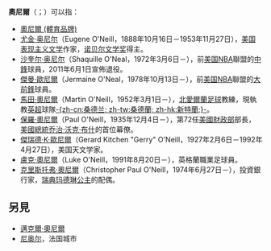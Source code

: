 {{noteTA
|G1=NBA}}
'''奧尼爾'''（{{lang-ga|'''Ó Néill'''}}；{{lang-en|'''O'Neill'''、'''O'Neil''' 或 '''O'Neal'''}}）可以指：
* [[奧尼爾_(體育品牌)|奧尼爾 (體育品牌)]]
* [[尤金·奥尼尔|尤金·奥尼尔]]（Eugene O'Neill，1888年10月16日－1953年11月27日），[[美国|美国]][[表现主义文学|表现主义文学]]作家，[[诺贝尔文学奖|诺贝尔文学奖]]得主。
* [[沙奎尔·奥尼尔|沙奎尔·奥尼尔]]（Shaquille O'Neal，1972年3月6日－），前[[美国|美国]][[NBA|NBA]]聯盟的[[中鋒_(籃球)|中鋒]]球員，2011年6月1日宣佈退役。
* [[傑曼·歐尼爾|傑曼·歐尼爾]]（Jermaine O'Neal，1978年10月13日－），前[[美国|美国]][[NBA|NBA]]聯盟的[[大前鋒|大前鋒]]球員。
* [[馬田·奧尼爾|馬田·奧尼爾]]（Martin O'Neill，1952年3月1日－），[[北愛爾蘭|北愛爾蘭]][[足球|足球]]教練，現執教[[英超|英超]]球隊[[新特蘭|-{zh-cn:桑德兰; zh-tw:桑德蘭; zh-hk:新特蘭;}-]]。
* [[保羅·奧尼爾|保羅·奧尼爾]]（Paul O'Neill，1935年12月4日－），第72任[[美國財政部|美國財政部]]部長，[[美國總統|美國總統]][[乔治·沃克·布什|乔治·沃克·布什]]的首位幕僚。
* [[傑瑞德·K·歐尼爾|傑瑞德·K·歐尼爾]]（Gerard Kitchen "Gerry" O'Neill，1927年2月6日－1992年4月27日），美国天文学家。
* [[盧克·奧尼爾|盧克·奧尼爾]]（Luke O'Neill，1991年8月20日－），英格蘭職業足球員。
* [[克里斯托弗·奧尼爾|克里斯托弗·奧尼爾]]（Christopher Paul O'Neill，1974年6月27日－），投資銀行家，[[瑞典|瑞典]][[玛德琳公主_(瑞典)|玛德琳公主]]的配偶。

==另見==
* [[邁克爾·奧尼爾|邁克爾·奧尼爾]]
* [[尼奥尔|尼奥尔]]，法国城市

{{消歧义|cat=三字人名消歧义|O}}